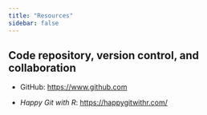 ```yaml
---
title: "Resources"
sidebar: false
---
```


## Code repository, version control, and collaboration

-   GitHub: [https://www.github.com](https://www.github.com/)

-   *Happy Git with R*: <https://happygitwithr.com/>
